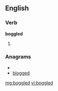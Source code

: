==English==

===Verb===
'''boggled'''

# {{past of|[[boggle]]}}

===Anagrams===
* {{alphagram|bdegglo}}
* [[blogged#English|blogged]]

[[mg:boggled]]
[[vi:boggled]]